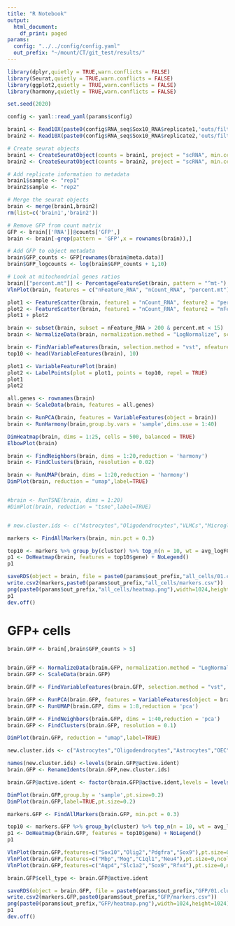 ```yaml
---
title: "R Notebook"
output:
  html_document:
    df_print: paged
params:
  config: "../../config/config.yaml"
  out_prefix: "~/mount/CT/git_test/results/"
---
```


```r
library(dplyr,quietly = TRUE,warn.conflicts = FALSE)
library(Seurat,quietly = TRUE,warn.conflicts = FALSE)
library(ggplot2,quietly = TRUE,warn.conflicts = FALSE)
library(harmony,quietly = TRUE,warn.conflicts = FALSE)

set.seed(2020)
```

```r
config <- yaml::read_yaml(params$config)
```


```r
brain1 <- Read10X(paste0(config$RNA_seq$Sox10_RNA$replicate1,'outs/filtered_feature_bc_matrix'))
brain2 <- Read10X(paste0(config$RNA_seq$Sox10_RNA$replicate2,'outs/filtered_feature_bc_matrix'))

# Create seurat objects
brain1 <- CreateSeuratObject(counts = brain1, project = "scRNA", min.cells = 3, min.features = 200)
brain2 <- CreateSeuratObject(counts = brain2, project = "scRNA", min.cells = 3, min.features = 200)

# Add replicate information to metadata
brain1$sample <- "rep1"
brain2$sample <- "rep2"

# Merge the seurat objects
brain <- merge(brain1,brain2)
rm(list=c('brain1','brain2'))

# Remove GFP from count matrix
GFP <- brain[['RNA']]@counts['GFP',]
brain <- brain[-grep(pattern = 'GFP',x = rownames(brain)),]

# Add GFP to object metadata
brain$GFP_counts <- GFP[rownames(brain@meta.data)]
brain$GFP_logcounts <- log(brain$GFP_counts + 1,10)

# Look at mitochondrial genes ratios
brain[["percent.mt"]] <- PercentageFeatureSet(brain, pattern = "^mt-")
VlnPlot(brain, features = c("nFeature_RNA", "nCount_RNA", "percent.mt"), ncol = 3,pt.size = 0.1) 
```


```r
plot1 <- FeatureScatter(brain, feature1 = "nCount_RNA", feature2 = "percent.mt",pt.size = 0.2)
plot2 <- FeatureScatter(brain, feature1 = "nCount_RNA", feature2 = "nFeature_RNA",pt.size=0.2)
plot1 + plot2
```

```r
brain <- subset(brain, subset = nFeature_RNA > 200 & percent.mt < 15)
brain <- NormalizeData(brain, normalization.method = "LogNormalize", scale.factor = 10000)

brain <- FindVariableFeatures(brain, selection.method = "vst", nfeatures = 2000)
top10 <- head(VariableFeatures(brain), 10)

plot1 <- VariableFeaturePlot(brain)
plot2 <- LabelPoints(plot = plot1, points = top10, repel = TRUE)
plot1 
plot2
```

```r
all.genes <- rownames(brain)
brain <- ScaleData(brain, features = all.genes)
```

```r
brain <- RunPCA(brain, features = VariableFeatures(object = brain))
brain <- RunHarmony(brain,group.by.vars = 'sample',dims.use = 1:40)

DimHeatmap(brain, dims = 1:25, cells = 500, balanced = TRUE)
ElbowPlot(brain)
```

```r
brain <- FindNeighbors(brain, dims = 1:20,reduction = 'harmony')
brain <- FindClusters(brain, resolution = 0.02)
```

```r
brain <- RunUMAP(brain, dims = 1:20,reduction = 'harmony')
DimPlot(brain, reduction = "umap",label=TRUE)


#brain <- RunTSNE(brain, dims = 1:20)
#DimPlot(brain, reduction = "tsne",label=TRUE)


# new.cluster.ids <- c("Astrocytes","Oligodendrocytes","VLMCs","Microglia","")
```


```r
markers <- FindAllMarkers(brain, min.pct = 0.3)

top10 <- markers %>% group_by(cluster) %>% top_n(n = 10, wt = avg_logFC)
p1 <- DoHeatmap(brain, features = top10$gene) + NoLegend()
p1
```

```r
saveRDS(object = brain, file = paste0(params$out_prefix,"all_cells/01.clustering.Rds"))
write.csv2(markers,paste0(params$out_prefix,"all_cells/markers.csv"))
png(paste0(params$out_prefix,"all_cells/heatmap.png"),width=1024,height=1024)
p1
dev.off()
```

# GFP+ cells

```r
brain.GFP <- brain[,brain$GFP_counts > 5]


brain.GFP <- NormalizeData(brain.GFP, normalization.method = "LogNormalize", scale.factor = 10000)
brain.GFP <- ScaleData(brain.GFP)

brain.GFP <- FindVariableFeatures(brain.GFP, selection.method = "vst", nfeatures = 2000)

brain.GFP <- RunPCA(brain.GFP, features = VariableFeatures(object = brain.GFP))
brain.GFP <- RunUMAP(brain.GFP, dims = 1:8,reduction = 'pca')

brain.GFP <- FindNeighbors(brain.GFP, dims = 1:40,reduction = 'pca')
brain.GFP <- FindClusters(brain.GFP, resolution = 0.1)

DimPlot(brain.GFP, reduction = "umap",label=TRUE)

new.cluster.ids <- c("Astrocytes","Oligodendrocytes","Astrocytes","OEC","Pericytes","COP-NFOL","VEC","VLMC","OPC","VLMC")

names(new.cluster.ids) <-levels(brain.GFP@active.ident)
brain.GFP <- RenameIdents(brain.GFP,new.cluster.ids)

brain.GFP@active.ident <- factor(brain.GFP@active.ident,levels = levels(brain.GFP@active.ident)[c(1,3,9,6,2,4,8,10,7,5)])

DimPlot(brain.GFP,group.by = 'sample',pt.size=0.2)
DimPlot(brain.GFP,label=TRUE,pt.size=0.2)

```

```r
markers.GFP <- FindAllMarkers(brain.GFP, min.pct = 0.3)

top10 <- markers.GFP %>% group_by(cluster) %>% top_n(n = 10, wt = avg_logFC)
p1 <- DoHeatmap(brain.GFP, features = top10$gene) + NoLegend()
p1
```

```r
VlnPlot(brain.GFP,features=c("Sox10","Olig2","Pdgfra","Sox9"),pt.size=0,ncol = 2)
VlnPlot(brain.GFP,features=c("Mbp","Mog","C1ql1","Neu4"),pt.size=0,ncol = 2)
VlnPlot(brain.GFP,features=c("Aqp4","Slc1a2","Sox9","Rfx4"),pt.size=0,ncol = 2)


```

```r

brain.GFP$cell_type <- brain.GFP@active.ident

saveRDS(object = brain.GFP, file = paste0(params$out_prefix,"GFP/01.clustering.Rds"))
write.csv2(markers.GFP,paste0(params$out_prefix,"GFP/markers.csv"))
png(paste0(params$out_prefix,"GFP/heatmap.png"),width=1024,height=1024)
p1
dev.off()
```

